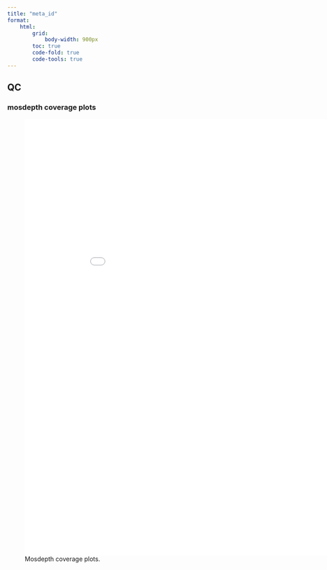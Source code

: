 ```yaml
---
title: "meta_id"
format:
    html:
        grid:
            body-width: 900px
        toc: true
        code-fold: true
        code-tools: true
---
```


## QC

### mosdepth coverage plots

```{=html}
<figure style="width:100%;height:100%;">
    <iframe src="meta_id.dist.html" style="width:900px;height:1000px;overflow:hidden;margin:0px;padding:0px;border:none;"></iframe>
    <figcaption>Mosdepth coverage plots.</figcaption>
</figure>
```

### nanocomp plots

```{=html}
<iframe src="meta_id_NanoComp_log_length_violin.html" style="width:100%;height:100vh;overflow:hidden;margin:0px;padding:0px;border:none;"></iframe>
```

```{=html}
<iframe src="meta_id_NanoComp_number_of_reads.html" style="width:100%;height:100vh;overflow:hidden;margin:0px;padding:0px;border:none;"></iframe>
```

```{=html}
<iframe src="meta_id_NanoComp_N50.html" style="width:100%;height:100vh;overflow:hidden;margin:0px;padding:0px;border:none;"></iframe>
```

```{=html}
<iframe src="meta_id_NanoComp_percentIdentity_violin.html" style="width:100%;height:100vh;overflow:hidden;margin:0px;padding:0px;border:none;"></iframe>
```

```{=html}
<iframe src="meta_id_NanoComp_quals_violin.html" style="width:100%;height:100vh;overflow:hidden;margin:0px;padding:0px;border:none;"></iframe>
```

## Phasing Report

### Cumulative sum of CpG islands overlapped by haplotype blocks

```r
#| label: fig-cumulative-sum-CGI-cover
#| fig-cap: "Cumulative sum of CGI Coverage"
#| column: page

suppressMessages(library(tidyverse))
suppressMessages(library(cowplot))
suppressMessages(library(plyranges))
suppressMessages(library(ggridges))
options(width=200)

#read in the blocks, old and updated LC data
df <- read_tsv("blocks_stats_file", show_col_types=FALSE) %>% mutate(patient = "LC", retina = "no")

#read in the CGIs
CGI <- read_tsv("CGI_bed_file", col_names = c("chr","start","end","N_CpG","length","CpGs","extra1","extra2","extra3","extra4"), show_col_types=FALSE)

#count CpG islands per block.
dfGR <- as_granges(df, seqnames = chromosome, start = from, end = to)
CGIGR <- as_granges(CGI, seqnames = chr)

df$CGI_olaps <- count_overlaps(dfGR, CGIGR)

#cumulative sum:
dforder <- arrange(df,desc(CGI_olaps)) %>% group_by(retina) %>% mutate(rn = row_number())

#reorder retina factors
#dforder$retina <- as.factor(dforder$retina, levels = c("yes","no"))

p <- ggplot(dforder, aes(x = rn, y = cumsum(CGI_olaps), linetype = retina)) + geom_step(data = subset(dforder, retina == "yes"), colour = "red") + geom_step(data = subset(dforder, retina == "no"), colour = "red") +
    labs(title = "Cumulative plot", y = "CGIs overlapped", x = "phase block") + theme_half_open() +
  background_grid() + xlim(c(0,250))
p
#save_plot("meta_id_cumulative_plot_CGI_olaps_fig3b.png",p)
#save_plot("meta_id_cumulative_plot_CGI_olaps_fig3b.svg",p)
#save_plot("meta_id_cumulative_plot_CGI_olaps_fig3b.pdf",p)
```

### Haplotype blocks and sizes

TODO

### Phased VCF stats

TODO

## Methylation Clustering Report

### Number of Clustered reads

```r
#| label: num-clustered-read_tsv
#| echo: true

suppressMessages(library(tidyverse))

for (clustered_reads_file in list.files(".", pattern="meta_id_.*_CGIX_clustered_reads.tsv.gz")) {
    clustered_reads <- read_tsv(clustered_reads_file, show_col_types=FALSE)
    #number CGIs from 1 to 454
    CGI_names <- tibble(CGI=1:length(unique(clustered_reads$CGI_id)), CGI_id = unique(clustered_reads$CGI_id))
    #merge with the clustered reads
    clustered_reads <- left_join(clustered_reads, CGI_names, by=join_by(CGI_id))
    # Create a new variable for faceting
    clustered_reads$facet_CGI <- as.integer((clustered_reads$CGI - 1) / 20) + 1

    num_clustered_reads <- clustered_reads %>% filter(assigned_X %in% c("Xa","Xi")) %>% pull(CGI_id) %>% unique() %>% length()

    cat(paste0(clustered_reads_file, ": ", num_clustered_reads, "\n"))
}

### Non-folded and folded distributions of haplotype blocks’ skews

TODO

### Correlation in per-block skew between tissues

TODO

### Skew-based phasing/per-block orientation

TODO

### Skew is deleterious or protective?

TODO
```
